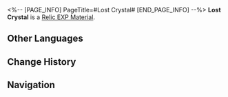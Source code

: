 <%-- [PAGE_INFO]
PageTitle=#Lost Crystal#
[END_PAGE_INFO] --%>
{{Item Infobox
|id          = 233
|image       = Item Lost Crystal.png
|type        = Relic EXP Material
|invCategory = Upgrade Materials
|rarity      = 4
|effect      = Enhancement material for Relics. Provides 1000 Relic EXP.
|description = A Fragmentum dust crystal that had densified after being reduced to its original form.
|source1     = [[Forgotten Hall]]
}}
{{Description|''"This must not be placed together with the ores offered to the Amber Lord. This is a creation of the Stellaron and goes against the will of Preservation."''}}
'''Lost Crystal''' is a [[Relic EXP Material]].

==Other Languages==
{{Other Languages
|en   = Lost Crystal
|zhs  = 遗失晶块
|zht  = 遺失晶塊
|ja   = 遺失晶塊
|ko   = 유실된 수정덩이
|es   = Cristal perdido
|fr   = Cristal perdu
|ru   = Утраченный кристалл
|th   = Lost Crystal
|vi   = Tinh Thể Đánh Mất
|de   = Verlorener Kristall
|id   = Lost Crystal
|pt   = Cristal Perdido
}}

==Change History==
{{Change History|1.0}}

==Navigation==
{{Upgrade Material Navbox}}